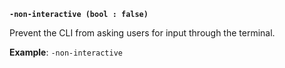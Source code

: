 <a id="standard-non-interactive" />

**`-non-interactive (bool : false)`**

Prevent the CLI from asking users for input through the terminal.

**Example**: `-non-interactive`

